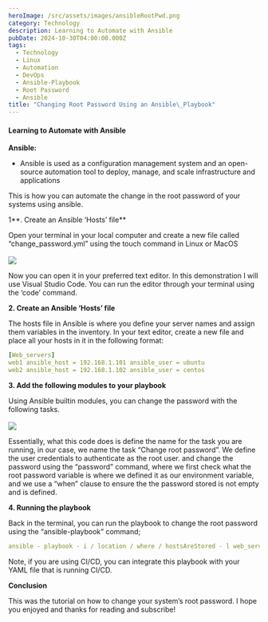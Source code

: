 ```yaml
---
heroImage: /src/assets/images/ansibleRootPwd.png
category: Technology
description: Learning to Automate with Ansible
pubDate: 2024-10-30T04:00:00.000Z
tags:
  - Technology
  - Linux
  - Automation
  - DevOps
  - Ansible-Playbook
  - Root Password
  - Ansible
title: "Changing Root Password Using an Ansible\_Playbook"
---
```


#### Learning to Automate with Ansible

**Ansible:**

* Ansible is used as a configuration management system and an open-source automation tool to deploy, manage, and scale infrastructure and applications

This is how you can automate the change in the root password of your systems using ansible.

1\*\*. Create an Ansible ‘Hosts’ file\*\*

Open your terminal in your local computer and create a new file called “change\_password.yml” using the touch command in Linux or MacOS\
\
![](/src/assets/images/ansibleRootPwd.png)

Now you can open it in your preferred text editor. In this demonstration I will use Visual Studio Code. You can run the editor through your terminal using the ‘code’ command.

**2. Create an Ansible ‘Hosts’ file**

The hosts file in Ansible is where you define your server names and assign them variables in the inventory. In your text editor, create a new file and place all your hosts in it in the following format:

```yaml
[Web_servers]
web1 ansible_host = 192.168.1.101 ansible_user = ubuntu
web2 ansible_host = 192.168.1.102 ansible_user = centos

```

**3. Add the following modules to your playbook**

Using Ansible builtin modules, you can change the password with the following tasks.\
\
![](/src/assets/images/changeRootPwd.png)

Essentially, what this code does is define the name for the task you are running, in our case, we name the task “Change root password”. We define the user credentials to authenticate as the root user. and change the password using the “password” command, where we first check what the root password variable is where we defined it as our environment variable, and we use a “when” clause to ensure the the password stored is not empty and is defined.

**4. Running the playbook**

Back in the terminal, you can run the playbook to change the root password using the “ansible-playbook” command;

```yaml
ansible - playbook - i / location / where / hostsAreStored - l web_servers change_password.yml
```

Note, if you are using CI/CD, you can integrate this playbook with your YAML file that is running CI/CD.

**Conclusion**

This was the tutorial on how to change your system’s root password. I hope you enjoyed and thanks for reading and subscribe!

